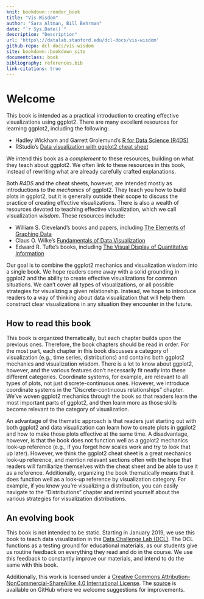 ```yaml
---
knit: bookdown::render_book
title: "Vis Wisdom"
author: "Sara Altman, Bill Behrman"
date: "`r Sys.Date()`"
description: "Description"
url: 'https\://datalab.stanford.edu/dcl-docs/vis-wisdom'
github-repo: dcl-docs/vis-wisdom
site: bookdown::bookdown_site
documentclass: book
bibliography: references.bib
link-citations: true
---
```


# Welcome {-}

This book is intended as a practical introduction to creating effective visualizations using ggplot2. There are many excellent resources for learning ggplot2, including the following:

* Hadley Wickham and Garrett Grolemund's [R for Data Science (R4DS)](https://r4ds.had.co.nz/)
* RStudio's [Data visualization with ggplot2 cheat sheet](https://github.com/rstudio/cheatsheets/blob/master/data-visualization-2.1.pdf)

We intend this book as a _complement_ to these resources, building on what they teach about ggplot2. We often link to these resources in this book, instead of rewriting what are already carefully crafted explanations. 

Both _R4DS_ and the cheat sheets, however, are intended mostly as introductions to the _mechanics_ of ggplot2. They teach you how to build plots in ggplot2, but it is generally outside their scope to discuss the practice of creating effective visualizations. There is also a wealth of resources devoted to teaching effective visualization, which we call visualization _wisdom_. These resources include:

* William S. Cleveland's books and papers, including [The Elements of Graphing Data](https://books.google.com/books/about/The_Elements_of_Graphing_Data.html?id=KMsZAQAAIAAJ&source=kp_cover)
* Claus O. Wilke's [Fundamentals of Data Visualization](https://serialmentor.com/dataviz/)
* Edward R. Tufte's books, including [The Visual Display of Quantitative Information](https://books.google.com/books/about/The_Visual_Display_of_Quantitative_Infor.html?id=qmjNngEACAAJ&source=kp_cover)

Our goal is to combine the ggplot2 mechanics and visualization wisdom into a single book. We hope readers come away with a solid grounding in ggplot2 and the ability to create effective visualizations for common situations. We can't cover all types of visualizations, or all possible strategies for visualizing a given relationship. Instead, we hope to introduce readers to a way of thinking about data visualization that will help them construct clear visualizations in any situation they encounter in the future. 

## How to read this book

This book is organized thematically, but each chapter builds upon the previous ones. Therefore, the book chapters should be read in order. 
For the most part, each chapter in this book discusses a category of visualization (e.g., time series, distributions) and contains both ggplot2 mechanics and visualization wisdom. There is a lot to know about ggplot2, however, and the various features don't necessarily fit neatly into these different categories. Coordinate systems, for example, are relevant to all types of plots, not just discrete-continuous ones. However, we introduce coordinate systems in the "Discrete-continuous relationships" chapter. We've woven ggplot2 mechanics through the book so that readers learn the most important parts of ggplot2, and then learn more as those skills become relevant to the category of visualization. 

An advantage of the thematic approach is that readers just starting out with both ggplot2 and data visualization can learn how to create plots in ggplot2 and how to make those plots effective at the same time. A disadvantage, however, is that the book does not function well as a ggplot2 mechanics look-up reference (e.g., if you forget how scales work and try to look that up later). However, we think the ggplot2 cheat sheet is a great mechanics look-up reference, and mention relevant sections often with the hope that readers will familiarize themselves with the cheat sheet and be able to use it as a reference. Additionally, organizing the book thematically means that it does function well as a look-up reference by visualization category. For example, if you know you're visualizing a distribution, you can easily navigate to the "Distributions" chapter and remind yourself about the various strategies for visualization distributions. 

## An evolving book

This book is not intended to be static. Starting in January 2019, we use this book to teach data visualization in the [Data Challenge Lab (DCL)](https://datalab.stanford.edu/challenge-lab). The DCL functions as a testing ground for educational materials, as our students give us routine feedback on everything they read and do in the course. We use this feedback to constantly improve our materials, and intend to do the same with this book. 

Additionally, this work is licensed under a [Creative Commons Attribution-NonCommercial-ShareAlike 4.0 International License](http://creativecommons.org/licenses/by-nc-sa/4.0/). The [source](https://github.com/dcl-docs/vis-wisdom) is available on GitHub where we welcome suggestions for improvements.
